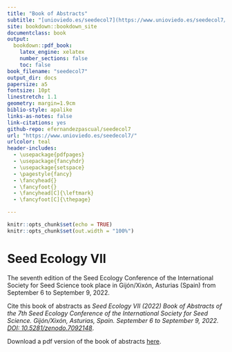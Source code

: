 ```yaml
--- 
title: "Book of Abstracts"
subtitle: "[unioviedo.es/seedecol7](https://www.unioviedo.es/seedecol7/)"
site: bookdown::bookdown_site
documentclass: book
output: 
  bookdown::pdf_book:
    latex_engine: xelatex
    number_sections: false
    toc: false
book_filename: "seedecol7"
output_dir: docs
papersize: a5
fontsize: 10pt
linestretch: 1.1
geometry: margin=1.9cm
biblio-style: apalike
links-as-notes: false
link-citations: yes
github-repo: efernandezpascual/seedecol7
url: "https://www.unioviedo.es/seedecol7/"
urlcolor: teal
header-includes:
  - \usepackage{pdfpages}
  - \usepackage{fancyhdr}
  - \usepackage{setspace}
  - \pagestyle{fancy}
  - \fancyhead{}
  - \fancyfoot{}
  - \fancyhead[C]{\leftmark}
  - \fancyfoot[C]{\thepage}

---
```


```r
knitr::opts_chunk$set(echo = TRUE)
knitr::opts_chunk$set(out.width = "100%")
```

# Seed Ecology VII {-}

The seventh edition of the Seed Ecology Conference of the International Society for Seed Science took place in Gijón/Xixón, Asturias (Spain) from September 6 to September 9, 2022.

Cite this book of abstracts as *Seed Ecology VII (2022) Book of Abstracts of the 7th Seed Ecology Conference of the International Society for Seed Science. Gijón/Xixón, Asturias, Spain. September 6 to September 9, 2022. [DOI: 10.5281/zenodo.7092148](https://doi.org/10.5281/zenodo.7092148)*.

Download a pdf version of the book of abstracts [here](https://raw.githubusercontent.com/efernandezpascual/seedecol7/main/docs/seedecol7.pdf).

\cleardoublepage

\tableofcontents